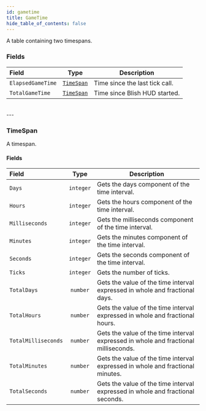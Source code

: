 ```yaml
---
id: gametime
title: GameTime
hide_table_of_contents: false
---
```


A table containing two timespans.
### Fields
| Field | Type | Description |
| :---- | :--: | ----------- |
| `ElapsedGameTime` | [`TimeSpan`](#timespan) | Time since the last tick call. |
| `TotalGameTime` | [`TimeSpan`](#timespan) | Time since Blish HUD started. |
<br/>
---

### <CodeHeader class="TimeSpan">TimeSpan</CodeHeader>
A timespan.

#### Fields
| Field | Type | Description |
| :---- | :--: | ----------- |
| `Days` | `integer` | Gets the days component of the time interval. |
| `Hours` | `integer` | Gets the hours component of the time interval. |
| `Milliseconds` | `integer` | Gets the milliseconds component of the time interval. |
| `Minutes` | `integer` | Gets the minutes component of the time interval. |
| `Seconds` | `integer` | Gets the seconds component of the time interval. |
| `Ticks` | `integer` | Gets the number of ticks. |
| `TotalDays` | `number` | Gets the value of the time interval expressed in whole and fractional days. |
| `TotalHours` | `number` | Gets the value of the time interval expressed in whole and fractional hours. |
| `TotalMilliseconds` | `number` | Gets the value of the time interval expressed in whole and fractional milliseconds. |
| `TotalMinutes` | `number` | Gets the value of the time interval expressed in whole and fractional minutes. |
| `TotalSeconds` | `number` | Gets the value of the time interval expressed in whole and fractional seconds. |